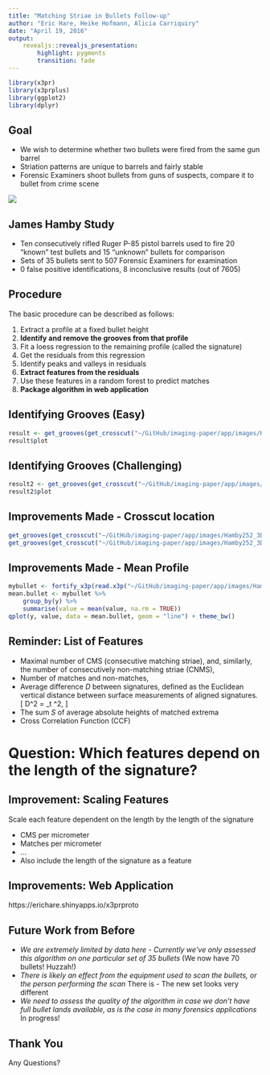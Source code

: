 ```yaml
---
title: "Matching Striae in Bullets Follow-up"
author: "Eric Hare, Heike Hofmann, Alicia Carriquiry"
date: "April 19, 2016"
output: 
    revealjs::revealjs_presentation:
        highlight: pygments
        transition: fade
---
```


```r
library(x3pr)
library(x3prplus)
library(ggplot2)
library(dplyr)
```

## Goal

- We wish to determine whether two bullets were fired from the same gun barrel
- Striation patterns are unique to barrels and fairly stable
- Forensic Examiners shoot bullets from guns of suspects, compare it to bullet from crime scene

![](images/striations.jpg)

## James Hamby Study

- Ten consecutively rifled Ruger P-85 pistol barrels used to fire 20 "known" test bullets and 15 "unknown" bullets for comparison
- Sets of 35 bullets sent to 507 Forensic Examiners for examination
- 0 false positive identifications, 8 inconclusive results (out of 7605)

## Procedure

The basic procedure can be described as follows:

1. Extract a profile at a fixed bullet height
2. **Identify and remove the grooves from that profile**
3. Fit a loess regression to the remaining profile (called the signature)
4. Get the residuals from this regression
5. Identify peaks and valleys in residuals
6. **Extract features from the residuals**
7. Use these features in a random forest to predict matches
8. **Package algorithm in web application**

## Identifying Grooves (Easy)

```r
result <- get_grooves(get_crosscut("~/GitHub/imaging-paper/app/images/Hamby252_3DX3P1of2/Br1 Bullet 1-2.x3p"))
result$plot
```

## Identifying Grooves (Challenging)

```r
result2 <- get_grooves(get_crosscut("~/GitHub/imaging-paper/app/images/Hamby252_3DX3P1of2/Br1 Bullet 1-6.x3p"))
result2$plot
```

## Improvements Made - Crosscut location

```r
get_grooves(get_crosscut("~/GitHub/imaging-paper/app/images/Hamby252_3DX3P1of2/Br1 Bullet 1-4.x3p", x = 155))$plot
get_grooves(get_crosscut("~/GitHub/imaging-paper/app/images/Hamby252_3DX3P1of2/Br1 Bullet 1-4.x3p", x = 55))$plot
```

## Improvements Made - Mean Profile

```r
mybullet <- fortify_x3p(read.x3p("~/GitHub/imaging-paper/app/images/Hamby252_3DX3P1of2/Br1 Bullet 1-4.x3p"))
mean.bullet <- mybullet %>%
    group_by(y) %>%
    summarise(value = mean(value, na.rm = TRUE))
qplot(y, value, data = mean.bullet, geom = "line") + theme_bw()
```

## Reminder: List of Features

- Maximal number of CMS (consecutive matching striae), and, similarly, the number of consecutively non-matching striae (CNMS), 
- Number of matches and non-matches,
- Average difference $D$ between signatures, defined as the Euclidean vertical distance between surface measurements of aligned signatures.
\[
D^2 = \frac{1}{\text{\#}t}\sum_t \left[f(t) - g(t)\right]^2,
\]
- The sum $S$ of average absolute heights of matched extrema
- Cross Correlation Function (CCF)

# Question: Which features depend on the length of the signature?

## Improvement: Scaling Features

Scale each feature dependent on the length by the length of the signature

- CMS per micrometer
- Matches per micrometer
- ...
- Also include the length of the signature as a feature

## Improvements: Web Application

https://erichare.shinyapps.io/x3prproto

## Future Work from Before

- *We are extremely limited by data here - Currently we've only assessed this algorithm on one particular set of 35 bullets* (We now have 70 bullets! Huzzah!)
- *There is likely an effect from the equipment used to scan the bullets, or the person performing the scan* There is - The new set looks very different
- *We need to assess the quality of the algorithm in case we don't have full bullet lands available, as is the case in many forensics applications* In progress!

## Thank You

Any Questions?
